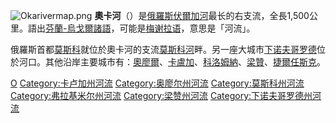 {{Infobox_river
  | river_name = 奧卡河
  | image_name = Spit of Nizhny Novgorod and Stroganov Church at sunset 01.jpg
  | caption = 奧卡河在[[下诺夫哥罗德|下诺夫哥罗德]]與[[伏爾加河|伏爾加河]]匯合的情形
  | origin =
  | mouth = [[伏爾加河|伏爾加河]]
  | basin_countries = [[俄羅斯|俄羅斯]]
  | length = 1,500 km (932 mi)
  | elevation =
  | discharge = 1,300 m³/s
  | watershed = 245,000 km² 
}}
[[File:Okarivermap.png|thumb]]
'''奧卡河'''（{{lang-ru|Ока}}）是[[俄羅斯|俄羅斯]][[伏爾加河|伏爾加河]]最长的右支流，全長1,500公里。語出[[芬蘭-烏戈爾語族|芬蘭-烏戈爾諸語]]，可能是[[梅谢拉语|梅谢拉语]]，意思是「河流」。

俄羅斯首都[[莫斯科|莫斯科]]就位於奧卡河的支流[[莫斯科河|莫斯科河]]畔。另一座大城市[[下诺夫哥罗德|下诺夫哥罗德]]位於河口。其他沿岸主要城市有：[[奧廖爾|奧廖爾]]、[[卡盧加|卡盧加]]、[[科洛姆納|科洛姆納]]、[[梁贊|梁贊]]、[[捷爾任斯克|捷爾任斯克]]。

{{Volga River}}

{{Authority control}}
[[Category:伏爾加河|О]]
[[Category:卡卢加州河流|Category:卡卢加州河流]]
[[Category:奥廖尔州河流|Category:奥廖尔州河流]]
[[Category:莫斯科州河流|Category:莫斯科州河流]]
[[Category:弗拉基米尔州河流|Category:弗拉基米尔州河流]]
[[Category:梁赞州河流|Category:梁赞州河流]]
[[Category:下诺夫哥罗德州河流|Category:下诺夫哥罗德州河流]]